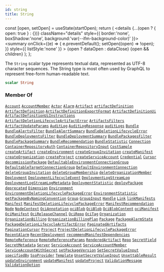 ```yaml
---
id: string
title: String
---
```









  const [open, setOpen] = useState(startOpen);
  return (
    <details {...(open ? { open: true } : {})} className="details" style={{ border:'none', boxShadow:'none', background:'var(--ifm-background-color)' }}>
      <summary
        onClick={(e) => {
          e.preventDefault();
          setOpen((open) => !open);
        }}
        style={{ listStyle:'none' }}
      >
      {open ? dataOpen : dataClose}
      </summary>
      {open && children}
    </details>
  );
};








The `String` scalar type represents textual data, represented as UTF-8 character sequences. The String type is most often used by GraphQL to represent free-form human-readable text.


```graphql
scalar String
```








### Member Of

[`Account`](/swapi/types/objects/account.mdx)  <Badge class="badge badge--secondary badge--relation" text="object"/><Bullet />[`AccountMember`](/swapi/types/objects/account-member.mdx)  <Badge class="badge badge--secondary badge--relation" text="object"/><Bullet />[`Actor`](/swapi/types/objects/actor.mdx)  <Badge class="badge badge--secondary badge--relation" text="object"/><Bullet />[`Alarm`](/swapi/types/objects/alarm.mdx)  <Badge class="badge badge--secondary badge--relation" text="object"/><Bullet />[`Artifact`](/swapi/types/objects/artifact.mdx)  <Badge class="badge badge--secondary badge--relation" text="object"/><Bullet />[`artifactDefinition`](/swapi/operations/queries/artifact-definition.mdx)  <Badge class="badge badge--secondary badge--relation" text="query"/><Bullet />[`ArtifactDefinition`](/swapi/types/objects/artifact-definition.mdx)  <Badge class="badge badge--secondary badge--relation" text="object"/><Bullet />[`ArtifactDefinitionExportFormat`](/swapi/types/objects/artifact-definition-export-format.mdx)  <Badge class="badge badge--secondary badge--relation" text="object"/><Bullet />[`ArtifactDefinitionUi`](/swapi/types/objects/artifact-definition-ui.mdx)  <Badge class="badge badge--secondary badge--relation" text="object"/><Bullet />[`ArtifactDefinitionUiInstructions`](/swapi/types/objects/artifact-definition-ui-instructions.mdx)  <Badge class="badge badge--secondary badge--relation" text="object"/><Bullet />[`ArtifactDeletionLifecycleArtifactError`](/swapi/types/objects/artifact-deletion-lifecycle-artifact-error.mdx)  <Badge class="badge badge--secondary badge--relation" text="object"/><Bullet />[`ArtifactsFilters`](/swapi/types/inputs/artifacts-filters.mdx)  <Badge class="badge badge--secondary badge--relation" text="input"/><Bullet />[`ArtifactUpdateParams`](/swapi/types/inputs/artifact-update-params.mdx)  <Badge class="badge badge--secondary badge--relation" text="input"/><Bullet />[`AuditLog`](/swapi/types/objects/audit-log.mdx)  <Badge class="badge badge--secondary badge--relation" text="object"/><Bullet />[`AuditLogResponse`](/swapi/types/objects/audit-log-response.mdx)  <Badge class="badge badge--secondary badge--relation" text="object"/><Bullet />[`auditLogs`](/swapi/operations/queries/audit-logs.mdx)  <Badge class="badge badge--secondary badge--relation" text="query"/><Bullet />[`Bundle`](/swapi/types/objects/bundle.mdx)  <Badge class="badge badge--secondary badge--relation" text="object"/><Bullet />[`BundleAlertsFilter`](/swapi/types/inputs/bundle-alerts-filter.mdx)  <Badge class="badge badge--secondary badge--relation" text="input"/><Bullet />[`BundleAlertSummary`](/swapi/types/objects/bundle-alert-summary.mdx)  <Badge class="badge badge--secondary badge--relation" text="object"/><Bullet />[`BundleDeletionLifecycleError`](/swapi/types/objects/bundle-deletion-lifecycle-error.mdx)  <Badge class="badge badge--secondary badge--relation" text="object"/><Bullet />[`BundleDeploymentsFilter`](/swapi/types/inputs/bundle-deployments-filter.mdx)  <Badge class="badge badge--secondary badge--relation" text="input"/><Bullet />[`BundleDeploymentSummary`](/swapi/types/objects/bundle-deployment-summary.mdx)  <Badge class="badge badge--secondary badge--relation" text="object"/><Bullet />[`BundlePackagesFilter`](/swapi/types/inputs/bundle-packages-filter.mdx)  <Badge class="badge badge--secondary badge--relation" text="input"/><Bullet />[`BundlePackageSummary`](/swapi/types/objects/bundle-package-summary.mdx)  <Badge class="badge badge--secondary badge--relation" text="object"/><Bullet />[`BundleRecommendation`](/swapi/types/objects/bundle-recommendation.mdx)  <Badge class="badge badge--secondary badge--relation" text="object"/><Bullet />[`BundleStatistic`](/swapi/types/objects/bundle-statistic.mdx)  <Badge class="badge badge--secondary badge--relation" text="object"/><Bullet />[`Connection`](/swapi/types/objects/connection.mdx)  <Badge class="badge badge--secondary badge--relation" text="object"/><Bullet />[`ContainerRepositoryAuth`](/swapi/types/objects/container-repository-auth.mdx)  <Badge class="badge badge--secondary badge--relation" text="object"/><Bullet />[`ContainerRepositoryInput`](/swapi/types/inputs/container-repository-input.mdx)  <Badge class="badge badge--secondary badge--relation" text="input"/><Bullet />[`CostSample`](/swapi/types/objects/cost-sample.mdx)  <Badge class="badge badge--secondary badge--relation" text="object"/><Bullet />[`createArtifact`](/swapi/operations/mutations/create-artifact.mdx)  <Badge class="badge badge--secondary badge--relation" text="mutation"/><Bullet />[`createEnvironment`](/swapi/operations/mutations/create-environment.mdx)  <Badge class="badge badge--secondary badge--relation" text="mutation"/><Bullet />[`createGroupInvitation`](/swapi/operations/mutations/create-group-invitation.mdx)  <Badge class="badge badge--secondary badge--relation" text="mutation"/><Bullet />[`createManifest`](/swapi/operations/mutations/create-manifest.mdx)  <Badge class="badge badge--secondary badge--relation" text="mutation"/><Bullet />[`createOrganization`](/swapi/operations/mutations/create-organization.mdx)  <Badge class="badge badge--secondary badge--relation" text="mutation"/><Bullet />[`createProject`](/swapi/operations/mutations/create-project.mdx)  <Badge class="badge badge--secondary badge--relation" text="mutation"/><Bullet />[`createServiceAccount`](/swapi/operations/mutations/create-service-account.mdx)  <Badge class="badge badge--secondary badge--relation" text="mutation"/><Bullet />[`Credential`](/swapi/types/inputs/credential.mdx)  <Badge class="badge badge--secondary badge--relation" text="input"/><Bullet />[`Cursor`](/swapi/types/inputs/cursor.mdx)  <Badge class="badge badge--secondary badge--relation" text="input"/><Bullet />[`decommissionPackage`](/swapi/operations/mutations/decommission-package.mdx)  <Badge class="badge badge--secondary badge--relation" text="mutation"/><Bullet />[`DefaultableEnvironmentConnectionGroup`](/swapi/types/objects/defaultable-environment-connection-group.mdx)  <Badge class="badge badge--secondary badge--relation" text="object"/><Bullet />[`DefaultableTargetConnectionGroup`](/swapi/types/objects/defaultable-target-connection-group.mdx)  <Badge class="badge badge--secondary badge--relation" text="object"/><Bullet />[`DefaultEnvironmentConnection`](/swapi/types/objects/default-environment-connection.mdx)  <Badge class="badge badge--secondary badge--relation" text="object"/><Bullet />[`deleteGroupInvitation`](/swapi/operations/mutations/delete-group-invitation.mdx)  <Badge class="badge badge--secondary badge--relation" text="mutation"/><Bullet />[`deleteGroupMembership`](/swapi/operations/mutations/delete-group-membership.mdx)  <Badge class="badge badge--secondary badge--relation" text="mutation"/><Bullet />[`deleteOrganizationMember`](/swapi/operations/mutations/delete-organization-member.mdx)  <Badge class="badge badge--secondary badge--relation" text="mutation"/><Bullet />[`Deployment`](/swapi/types/objects/deployment.mdx)  <Badge class="badge badge--secondary badge--relation" text="object"/><Bullet />[`DeploymentLifecycleEvent`](/swapi/types/objects/deployment-lifecycle-event.mdx)  <Badge class="badge badge--secondary badge--relation" text="object"/><Bullet />[`DeploymentLogStreamLog`](/swapi/types/objects/deployment-log-stream-log.mdx)  <Badge class="badge badge--secondary badge--relation" text="object"/><Bullet />[`DeploymentLogStreamLogMetadata`](/swapi/types/objects/deployment-log-stream-log-metadata.mdx)  <Badge class="badge badge--secondary badge--relation" text="object"/><Bullet />[`DeploymentStatistic`](/swapi/types/objects/deployment-statistic.mdx)  <Badge class="badge badge--secondary badge--relation" text="object"/><Bullet />[`deployPackage`](/swapi/operations/mutations/deploy-package.mdx)  <Badge class="badge badge--secondary badge--relation" text="mutation"/><Bullet />[`deprecated`](/swapi/types/directives/deprecated.mdx)  <Badge class="badge badge--secondary badge--relation" text="directive"/><Bullet />[`Dimension`](/swapi/types/objects/dimension.mdx)  <Badge class="badge badge--secondary badge--relation" text="object"/><Bullet />[`Environment`](/swapi/types/objects/environment.mdx)  <Badge class="badge badge--secondary badge--relation" text="object"/><Bullet />[`EnvironmentDeletionLifecyclePackageError`](/swapi/types/objects/environment-deletion-lifecycle-package-error.mdx)  <Badge class="badge badge--secondary badge--relation" text="object"/><Bullet />[`EnvironmentStatistic`](/swapi/types/objects/environment-statistic.mdx)  <Badge class="badge badge--secondary badge--relation" text="object"/><Bullet />[`getPackageByNamingConvention`](/swapi/operations/queries/get-package-by-naming-convention.mdx)  <Badge class="badge badge--secondary badge--relation" text="query"/><Bullet />[`Group`](/swapi/types/objects/group.mdx)  <Badge class="badge badge--secondary badge--relation" text="object"/><Bullet />[`GroupInput`](/swapi/types/inputs/group-input.mdx)  <Badge class="badge badge--secondary badge--relation" text="input"/><Bullet />[`Handle`](/swapi/types/objects/handle.mdx)  <Badge class="badge badge--secondary badge--relation" text="object"/><Bullet />[`Link`](/swapi/types/objects/link.mdx)  <Badge class="badge badge--secondary badge--relation" text="object"/><Bullet />[`linkManifests`](/swapi/operations/mutations/link-manifests.mdx)  <Badge class="badge badge--secondary badge--relation" text="mutation"/><Bullet />[`Manifest`](/swapi/types/objects/manifest.mdx)  <Badge class="badge badge--secondary badge--relation" text="object"/><Bullet />[`ManifestDeletionLifecyclePackageError`](/swapi/types/objects/manifest-deletion-lifecycle-package-error.mdx)  <Badge class="badge badge--secondary badge--relation" text="object"/><Bullet />[`ManifestRecommendation`](/swapi/types/objects/manifest-recommendation.mdx)  <Badge class="badge badge--secondary badge--relation" text="object"/><Bullet />[`Node`](/swapi/types/objects/node.mdx)  <Badge class="badge badge--secondary badge--relation" text="object"/><Bullet />[`NodeContext`](/swapi/types/objects/node-context.mdx)  <Badge class="badge badge--secondary badge--relation" text="object"/><Bullet />[`OciAnnotation`](/swapi/types/objects/oci-annotation.mdx)  <Badge class="badge badge--secondary badge--relation" text="object"/><Bullet />[`ociBlob`](/swapi/operations/queries/oci-blob.mdx)  <Badge class="badge badge--secondary badge--relation" text="query"/><Bullet />[`OciBlob`](/swapi/types/objects/oci-blob.mdx)  <Badge class="badge badge--secondary badge--relation" text="object"/><Bullet />[`OciBlobContent`](/swapi/types/objects/oci-blob-content.mdx)  <Badge class="badge badge--secondary badge--relation" text="object"/><Bullet />[`ociManifest`](/swapi/operations/queries/oci-manifest.mdx)  <Badge class="badge badge--secondary badge--relation" text="query"/><Bullet />[`OciManifest`](/swapi/types/objects/oci-manifest.mdx)  <Badge class="badge badge--secondary badge--relation" text="object"/><Bullet />[`OciReleaseChannel`](/swapi/types/objects/oci-release-channel.mdx)  <Badge class="badge badge--secondary badge--relation" text="object"/><Bullet />[`OciRepo`](/swapi/types/objects/oci-repo.mdx)  <Badge class="badge badge--secondary badge--relation" text="object"/><Bullet />[`OciTag`](/swapi/types/objects/oci-tag.mdx)  <Badge class="badge badge--secondary badge--relation" text="object"/><Bullet />[`Organization`](/swapi/types/objects/organization.mdx)  <Badge class="badge badge--secondary badge--relation" text="object"/><Bullet />[`OrganizationBilling`](/swapi/types/objects/organization-billing.mdx)  <Badge class="badge badge--secondary badge--relation" text="object"/><Bullet />[`OrganizationBillingPlan`](/swapi/types/objects/organization-billing-plan.mdx)  <Badge class="badge badge--secondary badge--relation" text="object"/><Bullet />[`Package`](/swapi/types/objects/package.mdx)  <Badge class="badge badge--secondary badge--relation" text="object"/><Bullet />[`PackageAlarmState`](/swapi/types/objects/package-alarm-state.mdx)  <Badge class="badge badge--secondary badge--relation" text="object"/><Bullet />[`PackageDeletionLifecycleArtifactError`](/swapi/types/objects/package-deletion-lifecycle-artifact-error.mdx)  <Badge class="badge badge--secondary badge--relation" text="object"/><Bullet />[`PaginatedArtifacts`](/swapi/types/objects/paginated-artifacts.mdx)  <Badge class="badge badge--secondary badge--relation" text="object"/><Bullet />[`PaginationCursor`](/swapi/types/objects/pagination-cursor.mdx)  <Badge class="badge badge--secondary badge--relation" text="object"/><Bullet />[`Project`](/swapi/types/objects/project.mdx)  <Badge class="badge badge--secondary badge--relation" text="object"/><Bullet />[`ProjectDeletionLifecyclePackageError`](/swapi/types/objects/project-deletion-lifecycle-package-error.mdx)  <Badge class="badge badge--secondary badge--relation" text="object"/><Bullet />[`RecentAlarm`](/swapi/types/objects/recent-alarm.mdx)  <Badge class="badge badge--secondary badge--relation" text="object"/><Bullet />[`RecentDeployment`](/swapi/types/objects/recent-deployment.mdx)  <Badge class="badge badge--secondary badge--relation" text="object"/><Bullet />[`recommendManifestDependencies`](/swapi/operations/queries/recommend-manifest-dependencies.mdx)  <Badge class="badge badge--secondary badge--relation" text="query"/><Bullet />[`RemoteReference`](/swapi/types/objects/remote-reference.mdx)  <Badge class="badge badge--secondary badge--relation" text="object"/><Bullet />[`RemoteReferenceParams`](/swapi/types/inputs/remote-reference-params.mdx)  <Badge class="badge badge--secondary badge--relation" text="input"/><Bullet />[`RenderedArtifact`](/swapi/types/objects/rendered-artifact.mdx)  <Badge class="badge badge--secondary badge--relation" text="object"/><Bullet />[`Repo`](/swapi/types/objects/repo.mdx)  <Badge class="badge badge--secondary badge--relation" text="object"/><Bullet />[`SecretField`](/swapi/types/objects/secret-field.mdx)  <Badge class="badge badge--secondary badge--relation" text="object"/><Bullet />[`SecretMetadata`](/swapi/types/objects/secret-metadata.mdx)  <Badge class="badge badge--secondary badge--relation" text="object"/><Bullet />[`Server`](/swapi/types/objects/server.mdx)  <Badge class="badge badge--secondary badge--relation" text="object"/><Bullet />[`ServiceAccount`](/swapi/types/objects/service-account.mdx)  <Badge class="badge badge--secondary badge--relation" text="object"/><Bullet />[`ServiceAccountMember`](/swapi/types/objects/service-account-member.mdx)  <Badge class="badge badge--secondary badge--relation" text="object"/><Bullet />[`ServiceAccountWithSecret`](/swapi/types/objects/service-account-with-secret.mdx)  <Badge class="badge badge--secondary badge--relation" text="object"/><Bullet />[`setPackageVersion`](/swapi/operations/mutations/set-package-version.mdx)  <Badge class="badge badge--secondary badge--relation" text="mutation"/><Bullet />[`SetSecretValueInput`](/swapi/types/inputs/set-secret-value-input.mdx)  <Badge class="badge badge--secondary badge--relation" text="input"/><Bullet />[`specifiedBy`](/swapi/types/directives/specified-by.mdx)  <Badge class="badge badge--secondary badge--relation" text="directive"/><Bullet />[`SsoProvider`](/swapi/types/objects/sso-provider.mdx)  <Badge class="badge badge--secondary badge--relation" text="object"/><Bullet />[`Template`](/swapi/types/objects/template.mdx)  <Badge class="badge badge--secondary badge--relation" text="object"/><Bullet />[`UnsetSecretValueInput`](/swapi/types/inputs/unset-secret-value-input.mdx)  <Badge class="badge badge--secondary badge--relation" text="input"/><Bullet />[`UnsettableResult`](/swapi/types/objects/unsettable-result.mdx)  <Badge class="badge badge--secondary badge--relation" text="object"/><Bullet />[`updateEnvironment`](/swapi/operations/mutations/update-environment.mdx)  <Badge class="badge badge--secondary badge--relation" text="mutation"/><Bullet />[`updateManifest`](/swapi/operations/mutations/update-manifest.mdx)  <Badge class="badge badge--secondary badge--relation" text="mutation"/><Bullet />[`updateProject`](/swapi/operations/mutations/update-project.mdx)  <Badge class="badge badge--secondary badge--relation" text="mutation"/><Bullet />[`ValidationMessage`](/swapi/types/objects/validation-message.mdx)  <Badge class="badge badge--secondary badge--relation" text="object"/><Bullet />[`ValidationOption`](/swapi/types/objects/validation-option.mdx)  <Badge class="badge badge--secondary badge--relation" text="object"/>